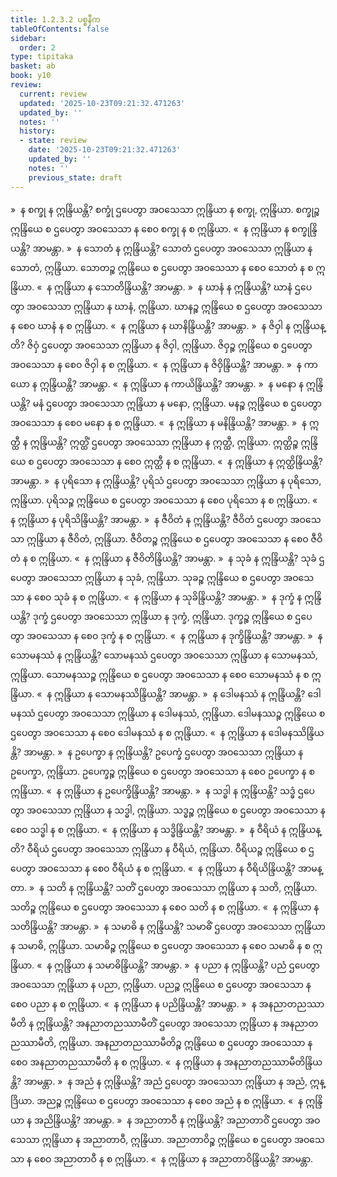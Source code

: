```yaml
---
title: 1.2.3.2 ပစ္စနီက
tableOfContents: false
sidebar:
  order: 2
type: tipitaka
basket: ab
book: y10
review:
  current: review
  updated: '2025-10-23T09:21:32.471263'
  updated_by: ''
  notes: ''
  history:
  - state: review
    date: '2025-10-23T09:21:32.471263'
    updated_by: ''
    notes: ''
    previous_state: draft
---
```



<ReviewStatus review={frontmatter.review} showDetails={true} />

<HypothesisAnnotation frontmatter={frontmatter} />

<DynamicBreadcrumb />

<Division number="141" book="y10" e="ch" v="35" p="101">

<Paragraph number="1016" book="y10">
»  န စက္ခု န ဣန္ဒြိယန္တိ?
</Paragraph>

<Paragraph number="1017" book="y10">
စက္ခုံ ဌပေတွာ အဝသေသာ ဣန္ဒြိယာ န စက္ခု, ဣန္ဒြိယာ. စက္ခုဉ္စ ဣန္ဒြိယေ စ ဌပေတွာ အဝသေသာ န စေဝ စက္ခု န စ ဣန္ဒြိယာ.
</Paragraph>

<Paragraph number="1018" book="y10">
«  န ဣန္ဒြိယာ န စက္ခုန္ဒြိယန္တိ? အာမန္တာ.
</Paragraph>

<Paragraph number="1019" book="y10">
»  န သောတံ န ဣန္ဒြိယန္တိ?
</Paragraph>

<Paragraph number="1020" book="y10">
သောတံ ဌပေတွာ အဝသေသာ ဣန္ဒြိယာ န သောတံ, ဣန္ဒြိယာ. သောတဉ္စ ဣန္ဒြိယေ စ ဌပေတွာ အဝသေသာ န စေဝ သောတံ န စ ဣန္ဒြိယာ.
</Paragraph>

<Paragraph number="1021" book="y10">
«  န ဣန္ဒြိယာ န သောတိန္ဒြိယန္တိ? အာမန္တာ.
</Paragraph>

<Paragraph number="1022" book="y10">
»  န ဃာနံ န ဣန္ဒြိယန္တိ?
</Paragraph>

<Paragraph number="1023" book="y10">
ဃာနံ ဌပေတွာ အဝသေသာ ဣန္ဒြိယာ န ဃာနံ, ဣန္ဒြိယာ. ဃာနဉ္စ ဣန္ဒြိယေ စ ဌပေတွာ အဝသေသာ န စေဝ ဃာနံ န စ ဣန္ဒြိယာ.
</Paragraph>

<Paragraph number="1024" book="y10">
«  န ဣန္ဒြိယာ န ဃာနိန္ဒြိယန္တိ? အာမန္တာ.
</Paragraph>

<Paragraph number="1025" book="y10">
»  န ဇိဝှါ န ဣန္ဒြိယန္တိ?
</Paragraph>

<Paragraph number="1026" book="y10">
ဇိဝှံ ဌပေတွာ အဝသေသာ ဣန္ဒြိယာ န ဇိဝှါ, ဣန္ဒြိယာ. ဇိဝှဉ္စ ဣန္ဒြိယေ စ ဌပေတွာ အဝသေသာ န စေဝ ဇိဝှါ န စ ဣန္ဒြိယာ.
</Paragraph>

<Paragraph number="1027" book="y10">
«  န ဣန္ဒြိယာ န ဇိဝှိန္ဒြိယန္တိ? အာမန္တာ.
</Paragraph>

<Paragraph number="1028" book="y10">
»  န ကာယော န ဣန္ဒြိယန္တိ? အာမန္တာ.
</Paragraph>

<Paragraph number="1029" book="y10">
«  န ဣန္ဒြိယာ န ကာယိန္ဒြိယန္တိ? အာမန္တာ.
</Paragraph>

<Paragraph number="1030" book="y10">
»  န မနော န ဣန္ဒြိယန္တိ?
</Paragraph>

<Paragraph number="1031" book="y10">
မနံ ဌပေတွာ အဝသေသာ ဣန္ဒြိယာ န မနော, ဣန္ဒြိယာ. မနဉ္စ ဣန္ဒြိယေ စ ဌပေတွာ အဝသေသာ န စေဝ မနော န စ ဣန္ဒြိယာ.
</Paragraph>

<Paragraph number="1032" book="y10">
«  န ဣန္ဒြိယာ န မနိန္ဒြိယန္တိ? အာမန္တာ.
</Paragraph>

<Paragraph number="1033" book="y10">
»  န ဣတ္ထီ န ဣန္ဒြိယန္တိ?
</Paragraph>

<Paragraph number="1034" book="y10">
ဣတ္ထိံ ဌပေတွာ အဝသေသာ ဣန္ဒြိယာ န ဣတ္ထီ, ဣန္ဒြိယာ. ဣတ္ထိဉ္စ ဣန္ဒြိယေ စ ဌပေတွာ အဝသေသာ န စေဝ ဣတ္ထီ န စ ဣန္ဒြိယာ.
</Paragraph>

<Paragraph number="1035" book="y10">
«  န ဣန္ဒြိယာ န ဣတ္ထိန္ဒြိယန္တိ? အာမန္တာ.
</Paragraph>

<Paragraph number="1036" book="y10">
»  န ပုရိသော န ဣန္ဒြိယန္တိ?
</Paragraph>

<Paragraph number="1037" book="y10">
ပုရိသံ ဌပေတွာ အဝသေသာ ဣန္ဒြိယာ န ပုရိသော, ဣန္ဒြိယာ. ပုရိသဉ္စ ဣန္ဒြိယေ စ ဌပေတွာ အဝသေသာ န စေဝ ပုရိသော န စ ဣန္ဒြိယာ.
</Paragraph>

<Paragraph number="1038" book="y10">
«  န ဣန္ဒြိယာ န ပုရိသိန္ဒြိယန္တိ? အာမန္တာ.
</Paragraph>

<Paragraph number="1039" book="y10">
»  န ဇီဝိတံ န ဣန္ဒြိယန္တိ?
</Paragraph>

<Paragraph number="1040" book="y10">
ဇီဝိတံ ဌပေတွာ အဝသေသာ ဣန္ဒြိယာ န ဇီဝိတံ, ဣန္ဒြိယာ. ဇီဝိတဉ္စ ဣန္ဒြိယေ စ ဌပေတွာ အဝသေသာ န စေဝ ဇီဝိတံ န စ ဣန္ဒြိယာ.
</Paragraph>

<Paragraph number="1041" book="y10">
«  န ဣန္ဒြိယာ န ဇီဝိတိန္ဒြိယန္တိ? အာမန္တာ.
</Paragraph>

<Paragraph number="1042" book="y10">
»  န သုခံ န ဣန္ဒြိယန္တိ?
</Paragraph>

<Paragraph number="1043" book="y10">
သုခံ ဌပေတွာ အဝသေသာ ဣန္ဒြိယာ န သုခံ, ဣန္ဒြိယာ. သုခဉ္စ ဣန္ဒြိယေ စ ဌပေတွာ အဝသေသာ န စေဝ သုခံ န စ ဣန္ဒြိယာ.
</Paragraph>

<Paragraph number="1044" book="y10">
«  န ဣန္ဒြိယာ န သုခိန္ဒြိယန္တိ? အာမန္တာ.
</Paragraph>

<Paragraph number="1045" book="y10">
»  န ဒုက္ခံ န ဣန္ဒြိယန္တိ?
</Paragraph>

<Paragraph number="1046" book="y10">
ဒုက္ခံ ဌပေတွာ အဝသေသာ ဣန္ဒြိယာ န ဒုက္ခံ, ဣန္ဒြိယာ. ဒုက္ခဉ္စ ဣန္ဒြိယေ စ ဌပေတွာ အဝသေသာ န စေဝ ဒုက္ခံ န စ ဣန္ဒြိယာ.
</Paragraph>

<Paragraph number="1047" book="y10">
«  န ဣန္ဒြိယာ န ဒုက္ခိန္ဒြိယန္တိ? အာမန္တာ.
</Paragraph>

<Paragraph number="1048" book="y10">
»  န သောမနဿံ န ဣန္ဒြိယန္တိ?
</Paragraph>

<Paragraph number="1049" book="y10">
သောမနဿံ ဌပေတွာ အဝသေသာ ဣန္ဒြိယာ န သောမနဿံ, ဣန္ဒြိယာ. သောမနဿဉ္စ ဣန္ဒြိယေ စ ဌပေတွာ အဝသေသာ န စေဝ သောမနဿံ န စ ဣန္ဒြိယာ.
</Paragraph>

<Paragraph number="1050" book="y10">
«  န ဣန္ဒြိယာ န သောမနဿိန္ဒြိယန္တိ? အာမန္တာ.
</Paragraph>

<Paragraph number="1051" book="y10">
»  န ဒေါမနဿံ န ဣန္ဒြိယန္တိ?
</Paragraph>

<Paragraph number="1052" book="y10">
ဒေါမနဿံ ဌပေတွာ အဝသေသာ ဣန္ဒြိယာ န ဒေါမနဿံ, ဣန္ဒြိယာ. ဒေါမနဿဉ္စ ဣန္ဒြိယေ စ ဌပေတွာ အဝသေသာ န စေဝ ဒေါမနဿံ န စ ဣန္ဒြိယာ.
</Paragraph>

<Paragraph number="1053" book="y10">
«  န ဣန္ဒြိယာ န ဒေါမနဿိန္ဒြိယန္တိ? အာမန္တာ.
</Paragraph>

<Paragraph number="1054" book="y10">
»  န ဥပေက္ခာ န ဣန္ဒြိယန္တိ?
</Paragraph>

<Paragraph number="1055" book="y10">
ဥပေက္ခံ ဌပေတွာ အဝသေသာ ဣန္ဒြိယာ န ဥပေက္ခာ, ဣန္ဒြိယာ. ဥပေက္ခဉ္စ ဣန္ဒြိယေ စ ဌပေတွာ အဝသေသာ န စေဝ ဥပေက္ခာ န စ ဣန္ဒြိယာ.
</Paragraph>

<Paragraph number="1056" book="y10">
«  န ဣန္ဒြိယာ န ဥပေက္ခိန္ဒြိယန္တိ? အာမန္တာ.
</Paragraph>

<Paragraph number="1057" book="y10">
»  န သဒ္ဓါ န ဣန္ဒြိယန္တိ?
</Paragraph>

<Paragraph number="1058" book="y10">
သဒ္ဓံ ဌပေတွာ အဝသေသာ ဣန္ဒြိယာ န သဒ္ဓါ, ဣန္ဒြိယာ. သဒ္ဓဉ္စ ဣန္ဒြိယေ စ ဌပေတွာ အဝသေသာ န စေဝ သဒ္ဓါ န စ ဣန္ဒြိယာ.
</Paragraph>

<Paragraph number="1059" book="y10">
«  န ဣန္ဒြိယာ န သဒ္ဓိန္ဒြိယန္တိ? အာမန္တာ.
</Paragraph>

<Paragraph number="1060" book="y10">
»  န ဝီရိယံ န ဣန္ဒြိယန္တိ?
</Paragraph>

<Paragraph number="1061" book="y10">
ဝီရိယံ ဌပေတွာ အဝသေသာ ဣန္ဒြိယာ န ဝီရိယံ, ဣန္ဒြိယာ. ဝီရိယဉ္စ ဣန္ဒြိယေ စ ဌပေတွာ အဝသေသာ န စေဝ ဝီရိယံ န စ ဣန္ဒြိယာ.
</Paragraph>

<Paragraph number="1062" book="y10">
«  န ဣန္ဒြိယာ န ဝီရိယိန္ဒြိယန္တိ? အာမန္တာ.
</Paragraph>

<Paragraph number="1063" book="y10">
»  န သတိ န ဣန္ဒြိယန္တိ?
</Paragraph>

<Paragraph number="1064" book="y10">
သတိံ ဌပေတွာ အဝသေသာ ဣန္ဒြိယာ န သတိ, ဣန္ဒြိယာ. သတိဉ္စ ဣန္ဒြိယေ စ ဌပေတွာ အဝသေသာ န စေဝ သတိ န စ ဣန္ဒြိယာ.
</Paragraph>

<Paragraph number="1065" book="y10">
«  န ဣန္ဒြိယာ န သတိန္ဒြိယန္တိ? အာမန္တာ.
</Paragraph>

<Paragraph number="1066" book="y10">
»  န သမာဓိ န ဣန္ဒြိယန္တိ?
</Paragraph>

<Paragraph number="1067" book="y10">
သမာဓိံ ဌပေတွာ အဝသေသာ ဣန္ဒြိယာ န သမာဓိ, ဣန္ဒြိယာ. သမာဓိဉ္စ ဣန္ဒြိယေ စ ဌပေတွာ အဝသေသာ န စေဝ သမာဓိ န စ ဣန္ဒြိယာ.
</Paragraph>

<Paragraph number="1068" book="y10">
«  န ဣန္ဒြိယာ န သမာဓိန္ဒြိယန္တိ? အာမန္တာ.
</Paragraph>

<Paragraph number="1069" book="y10">
»  န ပညာ န ဣန္ဒြိယန္တိ?
</Paragraph>

<Paragraph number="1070" book="y10">
ပညံ ဌပေတွာ အဝသေသာ ဣန္ဒြိယာ န ပညာ, ဣန္ဒြိယာ. ပညဉ္စ ဣန္ဒြိယေ စ ဌပေတွာ အဝသေသာ န စေဝ ပညာ န စ ဣန္ဒြိယာ.
</Paragraph>

<Paragraph number="1071" book="y10">
«  န ဣန္ဒြိယာ န ပညိန္ဒြိယန္တိ? အာမန္တာ.
</Paragraph>

<Paragraph number="1072" book="y10">
»  န အနညာတညဿာမီတိ န ဣန္ဒြိယန္တိ?
</Paragraph>

<Paragraph number="1073" book="y10">
အနညာတညဿာမီတိံ ဌပေတွာ အဝသေသာ ဣန္ဒြိယာ န အနညာတညဿာမီတိ, ဣန္ဒြိယာ. အနညာတညဿာမီတိဉ္စ ဣန္ဒြိယေ စ ဌပေတွာ အဝသေသာ န စေဝ အနညာတညဿာမီတိ န စ ဣန္ဒြိယာ.
</Paragraph>

<Paragraph number="1074" book="y10">
«  န ဣန္ဒြိယာ န အနညာတညဿာမီတိန္ဒြိယန္တိ? အာမန္တာ.
</Paragraph>

<Paragraph number="1075" book="y10">
»  န အညံ န ဣန္ဒြိယန္တိ?
</Paragraph>

<Paragraph number="1076" book="y10">
အညံ ဌပေတွာ အဝသေသာ ဣန္ဒြိယာ န အညံ, ဣန္ဒြိယာ. အညဉ္စ ဣန္ဒြိယေ စ ဌပေတွာ အဝသေသာ န စေဝ အညံ န စ ဣန္ဒြိယာ.
</Paragraph>

<Paragraph number="1077" book="y10">
«  န ဣန္ဒြိယာ န အညိန္ဒြိယန္တိ? အာမန္တာ.
</Paragraph>

<Paragraph number="1078" book="y10">
»  န အညာတာဝီ န ဣန္ဒြိယန္တိ?
</Paragraph>

<Paragraph number="1079" book="y10">
အညာတာဝိံ ဌပေတွာ အဝသေသာ ဣန္ဒြိယာ န အညာတာဝီ, ဣန္ဒြိယာ. အညာတာဝိဉ္စ ဣန္ဒြိယေ စ ဌပေတွာ အဝသေသာ န စေဝ အညာတာဝီ န စ ဣန္ဒြိယာ.
</Paragraph>

<Paragraph number="1080" book="y10">
«  န ဣန္ဒြိယာ န အညာတာဝိန္ဒြိယန္တိ? အာမန္တာ.
</Paragraph>
</Division>